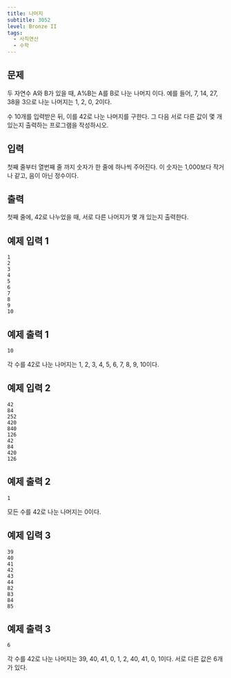 ```yaml
---
title: 나머지
subtitle: 3052
level: Bronze II
tags:
  - 사칙연산
  - 수학
---
```


## 문제

두 자연수 A와 B가 있을 때, A%B는 A를 B로 나눈 나머지 이다. 예를 들어, 7, 14, 27, 38을 3으로 나눈 나머지는 1, 2, 0, 2이다.

수 10개를 입력받은 뒤, 이를 42로 나눈 나머지를 구한다. 그 다음 서로 다른 값이 몇 개 있는지 출력하는 프로그램을 작성하시오.

## 입력

첫째 줄부터 열번째 줄 까지 숫자가 한 줄에 하나씩 주어진다. 이 숫자는 1,000보다 작거나 같고, 음이 아닌 정수이다.

## 출력

첫째 줄에, 42로 나누었을 때, 서로 다른 나머지가 몇 개 있는지 출력한다.

## 예제 입력 1

```
1
2
3
4
5
6
7
8
9
10
```

## 예제 출력 1

```
10
```

각 수를 42로 나눈 나머지는 1, 2, 3, 4, 5, 6, 7, 8, 9, 10이다.

## 예제 입력 2

```
42
84
252
420
840
126
42
84
420
126
```

## 예제 출력 2

```
1
```

모든 수를 42로 나눈 나머지는 0이다.

## 예제 입력 3

```
39
40
41
42
43
44
82
83
84
85
```

## 예제 출력 3

```
6
```

각 수를 42로 나눈 나머지는 39, 40, 41, 0, 1, 2, 40, 41, 0, 1이다. 서로 다른 값은 6개가 있다.
